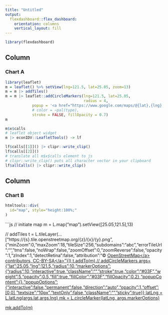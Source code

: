 ```yaml
---
title: "Untitled"
output: 
  flexdashboard::flex_dashboard:
    orientation: columns
    vertical_layout: fill
---
```


```r
library(flexdashboard)
```

Column {data-width=650}
-----------------------------------------------------------------------

### Chart A

```r
library(leaflet)
m = leaflet() %>% setView(lng=121.5, lat=25.05, zoom=13) 
m = m |> addTiles()
m = m |> leaflet::addCircleMarkers(lng=121.5, lat=25.05,
                                   radius = 4,
            popup = '<a href="https://www.google.com/maps/@{lat},{lng},15z">click me</a>',
            # color = ~pal(type),
            stroke = FALSE, fillOpacity = 0.7)
m
```

```r
m$x$calls
# leaflet object widget 
m |> econIDV::LeafletTools() -> lf

lf$calls[[1]]() |> clipr::write_clip()
lf$calls[[2]]()
# translate all m$x$calls element to js
# clipr::write_clip() puts all character vector in your clipboard
lf$allCalls() |> clipr::write_clip()
```


Column {data-width=650}
-----------------------------------------------------------------------

### Chart B

```r
htmltools::div(
  id="map", style="height:100%;"
)
```

```js
// initiate map
m = L.map("map").setView([25.05,121.5],13)

// addTiles
t = L.tileLayer(...["https://{s}.tile.openstreetmap.org/{z}/{x}/{y}.png",{"minZoom":0,"maxZoom":18,"tileSize":256,"subdomains":"abc","errorTileUrl":"","tms":false,"noWrap":false,"zoomOffset":0,"zoomReverse":false,"opacity":1,"zIndex":1,"detectRetina":false,"attribution":"&copy; <a href=\"https://openstreetmap.org\">OpenStreetMap<\/a> contributors, <a href=\"https://creativecommons.org/licenses/by-sa/2.0/\">CC-BY-SA<\/a>"}])
t.addTo(m)
// addCircleMarkers
args={"lat":25.05,"lng":121.5,"radius":10,"markerOptions":{"radius":10,"interactive":true,"className":"","stroke":true,"color":"#03F","weight":5,"opacity":0.5,"fill":true,"fillColor":"#03F","fillOpacity":0.2},"popupContent":{},"popupOptions":{"interactive":false,"permanent":false,"direction":"auto","opacity":1,"offset":[0,0],"textsize":"10px","textOnly":false,"className":"","sticky":true}}
latLng = L.latLng(args.lat,args.lng)
mk = L.circleMarker(latLng, args.markerOptions)

mk.addTo(m)
